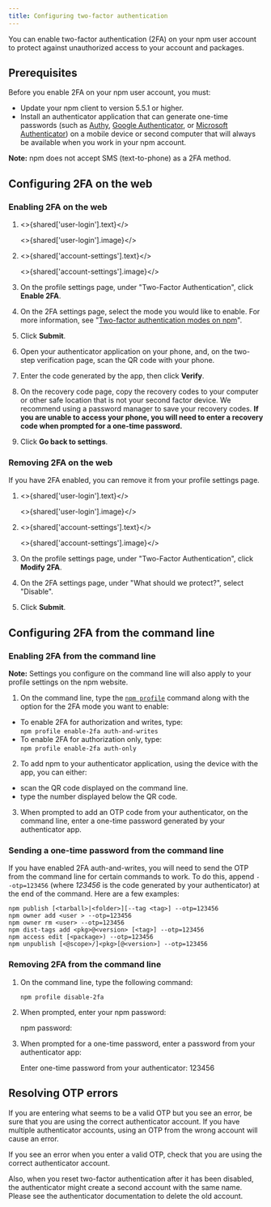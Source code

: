 ```yaml
---
title: Configuring two-factor authentication
---
```


You can enable two-factor authentication (2FA) on your npm user account to protect against unauthorized access to your account and packages.

## Prerequisites

Before you enable 2FA on your npm user account, you must:

* Update your npm client to version 5.5.1 or higher.
* Install an authenticator application that can generate one-time passwords (such as [Authy](https://authy.com/download/), [Google Authenticator](https://support.google.com/accounts/answer/1066447), or [Microsoft Authenticator](https://www.microsoft.com/security/mobile-authenticator-app)) on a mobile device or second computer that will always be available when you work in your npm account.

<Note>

**Note:** npm does not accept SMS (text-to-phone) as a 2FA method.

</Note>

## Configuring 2FA on the web

### Enabling 2FA on the web

1. <>{shared['user-login'].text}</>

   <>{shared['user-login'].image}</>

2. <>{shared['account-settings'].text}</>

   <>{shared['account-settings'].image}</>

3. On the profile settings page, under "Two-Factor Authentication", click **Enable 2FA**.

   <Screenshot src="/getting-started/setting-up-your-npm-user-account/2fa-enable.png" alt="Screenshot showing Enable 2FA button" />

4. On the 2FA settings page, select the mode you would like to enable. For more information, see "[Two-factor authentication modes on npm](about-two-factor-authentication#two-factor-authentication-modes-on-npm)".

   <Screenshot src="/getting-started/setting-up-your-npm-user-account/2fa-auth-pub-select.png" alt="Screenshot showing 2FA types" />

5. Click **Submit**.

   <Screenshot src="/getting-started/setting-up-your-npm-user-account/2fa-auth-pub-submit.png" alt="Screenshot showing 2FA submit button" />

6. Open your authenticator application on your phone, and, on the two-step verification page, scan the QR code with your phone.

7. Enter the code generated by the app, then click **Verify**.

   <Screenshot src="/getting-started/setting-up-your-npm-user-account/2fa-verify.png" alt="Screenshot showing 2FA verification" />

8. On the recovery code page, copy the recovery codes to your computer or other safe location that is not your second factor device. We recommend using a password manager to save your recovery codes. **If you are unable to access your phone, you will need to enter a recovery code when prompted for a one-time password.**

9. Click **Go back to settings**.

   <Screenshot src="/getting-started/setting-up-your-npm-user-account/go-back-to-settings.png" alt="Screenshot showing the Go back to settings button" />

### Removing 2FA on the web

If you have 2FA enabled, you can remove it from your profile settings page.

1. <>{shared['user-login'].text}</>

   <>{shared['user-login'].image}</>

2. <>{shared['account-settings'].text}</>

   <>{shared['account-settings'].image}</>

3. On the profile settings page, under "Two-Factor Authentication", click **Modify 2FA**.

   <Screenshot src="/getting-started/setting-up-your-npm-user-account/2fa-modify.png" alt="Screenshot showing Modify 2FA button" />

4. On the 2FA settings page, under "What should we protect?", select "Disable".

   <Screenshot src="/getting-started/setting-up-your-npm-user-account/2fa-disable.png" alt="Screenshot showing Disable 2FA button" />

5. Click **Submit**.

   <Screenshot src="/getting-started/setting-up-your-npm-user-account/2fa-disable-submit.png" alt="Screenshot showing Disable 2FA submit button" />

## Configuring 2FA from the command line

### Enabling 2FA from the command line

<Note>

**Note:** Settings you configure on the command line will also apply to your profile settings on the npm website.

</Note>

1. On the command line, type the [`npm profile`](/cli/profile) command along with the option for the 2FA mode you want to enable:
  * To enable 2FA for authorization and writes, type:<br/>
  `npm profile enable-2fa auth-and-writes`
  * To enable 2FA for authorization only, type:<br/>
  `npm profile enable-2fa auth-only`

2. To add npm to your authenticator application, using the device with the app, you can either:
  * scan the QR code displayed on the command line.
  * type the number displayed below the QR code.

3. When prompted to add an OTP code from your authenticator, on the command line, enter a one-time password generated by your authenticator app.

### Sending a one-time password from the command line

If you have enabled 2FA auth-and-writes, you will need to send the OTP from the command line for certain commands to work. To do this, append  `--otp=123456` (where *123456* is the code generated by your authenticator) at the end of the command. Here are a few examples:

```
npm publish [<tarball>|<folder>][--tag <tag>] --otp=123456
npm owner add <user > --otp=123456
npm owner rm <user> --otp=123456
npm dist-tags add <pkg>@<version> [<tag>] --otp=123456
npm access edit [<package>) --otp=123456
npm unpublish [<@scope>/]<pkg>[@<version>] --otp=123456
```

### Removing 2FA from the command line

1. On the command line, type the following command:

   ```
   npm profile disable-2fa
   ```

2. When prompted, enter your npm password:

   <Prompt>npm password:</Prompt>

3. When prompted for a one-time password, enter a password from your authenticator app:

   <Prompt>Enter one-time password from your authenticator: <PromptReply>123456</PromptReply></Prompt>

## Resolving OTP errors

If you are entering what seems to be a valid OTP but you see an error, be sure that you are using the correct authenticator account. If you have multiple authenticator accounts, using an OTP from the wrong account will cause an error.

If you see an error when you enter a valid OTP, check that you are using the correct authenticator account.

Also, when you reset two-factor authentication after it has been disabled, the authenticator might create a second account with the same name. Please see the authenticator documentation to delete the old account.

